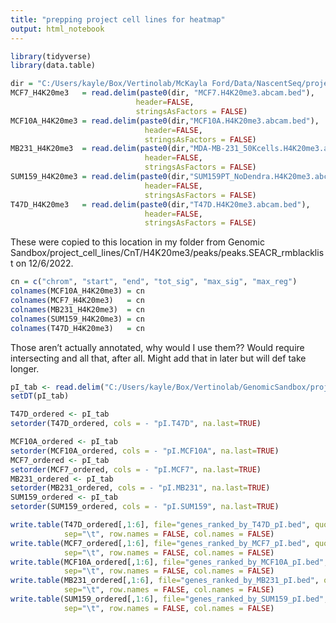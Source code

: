 ```yaml
---
title: "prepping project cell lines for heatmap"
output: html_notebook
---
```


```r
library(tidyverse)
library(data.table)
```


```r
dir = "C:/Users/kayle/Box/Vertinolab/McKayla Ford/Data/NascentSeq/project_cell_lines_pI_for_laura/H4K20me3 Peaks/"
MCF7_H4K20me3   = read.delim(paste0(dir, "MCF7.H4K20me3.abcam.bed"),
                            header=FALSE,
                            stringsAsFactors = FALSE)
MCF10A_H4K20me3 = read.delim(paste0(dir,"MCF10A.H4K20me3.abcam.bed"),
                              header=FALSE,
                              stringsAsFactors = FALSE)
MB231_H4K20me3  = read.delim(paste0(dir,"MDA-MB-231_50Kcells.H4K20me3.abcam.bed"),
                              header=FALSE,
                              stringsAsFactors = FALSE)
SUM159_H4K20me3 = read.delim(paste0(dir,"SUM159PT_NoDendra.H4K20me3.abcam.bed"),
                              header=FALSE,
                              stringsAsFactors = FALSE)
T47D_H4K20me3   = read.delim(paste0(dir,"T47D.H4K20me3.abcam.bed"),
                              header=FALSE,
                              stringsAsFactors = FALSE)
```

These were copied to this location in my folder from Genomic Sandbox/project_cell_lines/CnT/H4K20me3/peaks/peaks.SEACR_rmblacklist
on 12/6/2022.
```r
cn = c("chrom", "start", "end", "tot_sig", "max_sig", "max_reg")
colnames(MCF10A_H4K20me3) = cn
colnames(MCF7_H4K20me3)   = cn
colnames(MB231_H4K20me3)  = cn
colnames(SUM159_H4K20me3) = cn
colnames(T47D_H4K20me3)   = cn
```

Those aren't actually annotated, why would I use them?? Would require intersecting and all that, after all. Might add that in later but will def take longer.
```r
pI_tab <- read.delim("C:/Users/kayle/Box/Vertinolab/GenomicSandbox/project_cell_lines/ProSeq/pI/V3/project_cell_lines_pI.txt")
setDT(pI_tab)
```

```r
T47D_ordered <- pI_tab
setorder(T47D_ordered, cols = - "pI.T47D", na.last=TRUE)
```

```r
MCF10A_ordered <- pI_tab
setorder(MCF10A_ordered, cols = - "pI.MCF10A", na.last=TRUE)
MCF7_ordered <- pI_tab
setorder(MCF7_ordered, cols = - "pI.MCF7", na.last=TRUE)
MB231_ordered <- pI_tab
setorder(MB231_ordered, cols = - "pI.MB231", na.last=TRUE)
SUM159_ordered <- pI_tab
setorder(SUM159_ordered, cols = - "pI.SUM159", na.last=TRUE)
```

```r
write.table(T47D_ordered[,1:6], file="genes_ranked_by_T47D_pI.bed", quote=FALSE,
            sep="\t", row.names = FALSE, col.names = FALSE)
write.table(MCF7_ordered[,1:6], file="genes_ranked_by_MCF7_pI.bed", quote=FALSE,
            sep="\t", row.names = FALSE, col.names = FALSE)
write.table(MCF10A_ordered[,1:6], file="genes_ranked_by_MCF10A_pI.bed", quote=FALSE,
            sep="\t", row.names = FALSE, col.names = FALSE)
write.table(MB231_ordered[,1:6], file="genes_ranked_by_MB231_pI.bed", quote=FALSE,
            sep="\t", row.names = FALSE, col.names = FALSE)
write.table(SUM159_ordered[,1:6], file="genes_ranked_by_SUM159_pI.bed", quote=FALSE,
            sep="\t", row.names = FALSE, col.names = FALSE)
```


